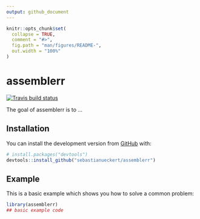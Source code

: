 ```yaml
---
output: github_document
---
```


<!-- README.md is generated from README.Rmd. Please edit that file -->

```r
knitr::opts_chunk$set(
  collapse = TRUE,
  comment = "#>",
  fig.path = "man/figures/README-",
  out.width = "100%"
)
```
# assemblerr

<!-- badges: start -->
[![Travis build status](https://travis-ci.org/sebastianueckert/assemblerr.svg?branch=master)](https://travis-ci.org/sebastianueckert/assemblerr)
<!-- badges: end -->

The goal of assemblerr is to ...

## Installation

You can install the development version from [GitHub](https://github.com/) with:

``` r
# install.packages("devtools")
devtools::install_github("sebastianueckert/assemblerr")
```
## Example

This is a basic example which shows you how to solve a common problem:

```r
library(assemblerr)
## basic example code
```
